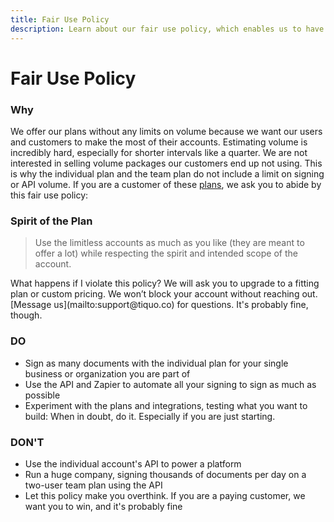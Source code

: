 ```yaml
---
title: Fair Use Policy
description: Learn about our fair use policy, which enables us to have unlimited plans.
---
```



# Fair Use Policy

### Why

We offer our plans without any limits on volume because we want our users and customers to make the most of their accounts. Estimating volume is incredibly hard, especially for shorter intervals like a quarter. We are not interested in selling volume packages our customers end up not using. This is why the individual plan and the team plan do not include a limit on signing or API volume. If you are a customer of these [plans](https://documen.so/pricing), we ask you to abide by this fair use policy:

### Spirit of the Plan

> Use the limitless accounts as much as you like (they are meant to offer a lot) while respecting the spirit and intended scope of the account.

<Callout type="info">
  What happens if I violate this policy? We will ask you to upgrade to a fitting plan or custom
  pricing. We won’t block your account without reaching out. [Message us](mailto:support@tiquo.co)
  for questions. It's probably fine, though.
</Callout>

### DO

- Sign as many documents with the individual plan for your single business or organization you are part of
- Use the API and Zapier to automate all your signing to sign as much as possible
- Experiment with the plans and integrations, testing what you want to build: When in doubt, do it. Especially if you are just starting.

### DON'T

- Use the individual account's API to power a platform
- Run a huge company, signing thousands of documents per day on a two-user team plan using the API
- Let this policy make you overthink. If you are a paying customer, we want you to win, and it's probably fine
